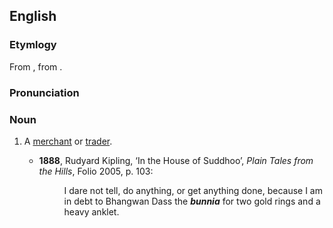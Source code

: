==English==
===Etymlogy===
From {{Hind.}}, from {{Guj.}}.

===Pronunciation===
{{IPA|/ˈbʌnjə/}}

===Noun===
{{en-noun}}

# {{India}} A [[merchant]] or [[trader]].
#*'''1888''', Rudyard Kipling, ‘In the House of Suddhoo’, ''Plain Tales from the Hills'', Folio 2005, p. 103:
#*:I dare not tell, do anything, or get anything done, because I am in debt to Bhangwan Dass the '''''bunnia''''' for two gold rings and a heavy anklet.